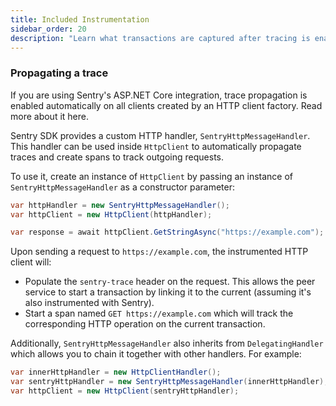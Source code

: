 ```yaml
---
title: Included Instrumentation
sidebar_order: 20
description: "Learn what transactions are captured after tracing is enabled."
---
```


### Propagating a trace

<Note>

If you are using Sentry's ASP.NET Core integration, trace propagation is enabled automatically on all clients created by an HTTP client factory. Read more about it <PlatformLink to="aspnetcore/performance/included-instrumentation">here</PlatformLink>.

</Note>

Sentry SDK provides a custom HTTP handler, `SentryHttpMessageHandler`. This handler can be used inside `HttpClient` to automatically propagate traces and create spans to track outgoing requests.

To use it, create an instance of `HttpClient` by passing an instance of `SentryHttpMessageHandler` as a constructor parameter:

```csharp
var httpHandler = new SentryHttpMessageHandler();
var httpClient = new HttpClient(httpHandler);

var response = await httpClient.GetStringAsync("https://example.com");
```

Upon sending a request to `https://example.com`, the instrumented HTTP client will:

- Populate the `sentry-trace` header on the request. This allows the peer service to start a transaction by linking it to the current (assuming it's also instrumented with Sentry).
- Start a span named `GET https://example.com` which will track the corresponding HTTP operation on the current transaction.

Additionally, `SentryHttpMessageHandler` also inherits from `DelegatingHandler` which allows you to chain it together with other handlers. For example:

```csharp
var innerHttpHandler = new HttpClientHandler();
var sentryHttpHandler = new SentryHttpMessageHandler(innerHttpHandler);
var httpClient = new HttpClient(sentryHttpHandler);
```
